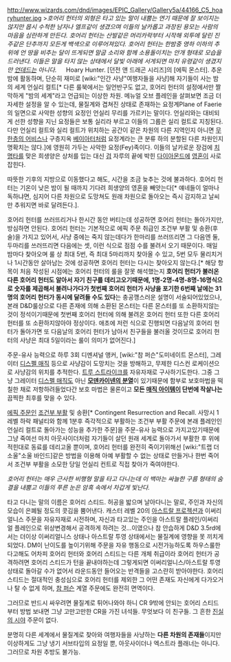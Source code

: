 http://www.wizards.com/dnd/images/EPIC_Gallery/Gallery5a/44166_C5_hoaryhunter.jpg
>''호어리 헌터의 외형은 타고 있는 말이 내뿜는 연기 때문에 잘 보이지는 않지만 몹시 수척한 남자나 엘프같이 생겼으며 이들의 날카롭고 과장된 용모는 사람의 마음을 심란하게 만든다. 호어리 헌터는 산발같은 머리카락부터 시작해 외투에 달린 진주같은 단추까지 모든게 백색으로 이루어져있다. 호어리 헌터는 한밤중 영하 이하의 추위에 언 땅을 비추는 달이 뜨게되면 말굽 소리와 함께 소용돌이치는 안개 형태로 모습을 드러낸다. 이들은 말을 타지 않는 상태에서 달빛 아래에 서게되면 마치 유령같이 생겼지만 [[언데드]]는 아니다.''
　
Hoary Hunter. [던전 앤 드래곤 시리즈]의 [에픽 몬스터]. 추운 밤에 활동하며, 단순히 재미로 [wiki:"인간 사냥"여행자들을 사냥]해 자기들이 사는 밤의 세계 언실리 컬트[* 다른 룰북에서는 일언반구도 없고, 호어리 헌터의 설정에서만 짤막하게 "밤의 세계"라고 언급되는 이상한 차원. 메뉴얼 오브 플레인을 살펴보면 조금 더 자세한 설정을 알 수 있는데, 물질계와 겹쳐진 상태로 존재하는 요정계Plane of Faerie의 일면으로 사악한 성향의 요정인 언실리 무리를 가르키는 말이다. 언실리와는 대비되게 선한 성향을 지닌 요정들은 보통 실리라 부르고 이들의 그룹은 실리 컬트로 지칭된다. 다만 언실리 컬트와 실리 컬트가 위치하는 공간이 같은 차원의 다른 지역인지 아니면 [[무한층의 어비스]]나 구층지옥 [[베이아터]]처럼 요정계라는 큰 분류 하의 분할된 다른 차원인지 명확치는 않다.]에 영원히 가두는 사악한 요정(Fey)족이다. 이들의 날카로운 장검에 [[치명타]]를 맞은 희생양은 상처를 입는 대신 [[검]] 자루의 끝에 박힌 [[다이아몬드]]에 [[영혼]]이 사로잡힌다.

따뜻한 기후의 지방으로 이동했다고 해도, 시간을 조금 늦추는 것에 불과하다. 호어리 헌터는 기온이 낮은 밤이 될 때까지 기다려 희생양의 영혼을 빼앗는다[* 얘네들이 얼마나 독하냐면, 심지어 다른 차원으로 도망쳐도 원래 차원으로 돌아오는 즉시 감지하고 날씨만 추워지면 바로 달려든다.].

호어리 헌터를 쓰러뜨리거나 한시간 동안 버티는데 성공하면 호어리 헌터는 돌아가지만, 방심하면 안된다. 호어리 헌터는 기본적으로 에픽 주문 취급인 조건부 부활 및 송환(후술)을 가지고 있어서, 사냥 중에는 죽지 않는데다가 한마리를 쓰러뜨리면 그 다음엔 둘, 두마리를 쓰러뜨리면 다음에는 셋, 이런 식으로 점점 수를 불려서 오기 때문이다. 매일 밤마다 찾아오며 룰 상 최대 5번, 즉 최대 5마리까지 찾아올 수 있고, 5번 모두 물리치거나 1시간동안 살아남는 것에 성공하면 호어리 헌터는 다시는 찾아오지 않는다.[* 해당 항목이 처음 작성된 시점에는 호어리 헌터의 룰을 잘못 해석했는지 '''호어리 헌터가 불러온 다른 호어리 헌터도 알아서 자기 친구를 데리고오기때문에, 1명-2명-4명-8명-16명식으로 숫자를 제곱해서 불려나가다가 첫번째 호어리 헌터가 사냥을 포기한 6번째 날에는 31명의 호어리 헌터가 동시에 달려들 수도 있다'''는 충공깽스러운 설명이 서술되어있었으나, 본래 D&D룰상으로 다른 존재에 의해 소환된 몬스터는 다른 몬스터를 또 소환하지않는 것이 정석이기때문에 첫번째 호어리 헌터에 의해 불려온 호어리 헌터 또한 다른 호어리 헌터를 또 소환하지않아야 정상이다. 애초에 저런 식으로 진행되면 다음날의 호어리 헌터가 돌아가면 또 다음날의 호어리 헌터가 남아서 친구들을 불러올 것이므로 호어리 헌터의 사냥은 최대 5일이라는 룰이 의미가 없어진다.]

주문-유사 능력으로 하루 3회 디멘셔널 앵커, [wiki:"참 퍼슨"도미네이트 몬스터], 그레이터 [[디스펠 매직]] 등으로 사냥감이 도망치는 것을 방해하고, 무제한 디스컨 로케이션으로 사냥감의 위치를 추적한다. [[트루 스트라이크]]를 자유자재로 구사하기도한다. 그중 그냥 그레이터 [[디스펠 매직]]도 아닌 '''[[모덴카이넨의 분열]]'''이 있기때문에 함부로 보호마법을 떡칠한 채로 저항하려들었다간 보호 마법은 물론이고 '''모든 [[매직 아이템]]이 단번에 작살나는''' 끔찍한 최후를 맞을 수 있다.

[[에픽 주문]]인 [[조건부 부활]] 및 송환[* Contingent Resurrection and Recall. 사망시 1레벨 하락 패널티와 함께 1분후 즉각적으로 부활하는 조건부 부활 주문에 본래 플레인인 언실리 컬트로 돌아가는 성능을 추가한 주문]을 주문-유사 능력으로 가지고있기때문에 그냥 죽여선 마치 아웃사이더처럼 자기들이 살던 원래 세계로 돌아가서 부활한 후 위에 적힌대로 동료를 데리고올 뿐이며, 호어리 헌터를 완전히 죽이기위해선 [wiki:"트랩 더 소울"소울 바인드]같은 방법을 이용해 아예 부활할 수 없는 상태로 만들거나 한번 죽어서 조건부 부활을 소모한 당일 언실리 컨트로 직접 찾아가 죽여야한다.

''호어리 헌터는 매우 근사한 비행형 말을 타고 다니는데 이 백마는 싸늘한 구름 형태의 숨결을 내뿜고 이들의 푸른 눈은 암흑 속에서 차갑게 빛난다.''

타고 다니는 말의 이름은 호어리 스티드. 허공을 밟으며 날아다니는 말로, 주인과 자신의 모습이 은폐될 정도의 콧김을 뿜어낸다. 캐스터 레벨 20의 [[아스트랄 프로젝션]]과 이써리얼니스 주문을 자유자재로 시전하며, 자신과 타고있는 주인을 아스트랄 플레인/이써리얼 플레인으로 위상변경해서 공격하게 하려는 것...이였으나 참 안습하게 D&D 3.5rd에서는 더이상 이써리얼니스 상태나 아스트랄 투영 상태에서는 물질계에 영향을 못 끼치게 되었다. DM이 난이도를 높이기위해 주문을 자유 행동으로 시전가능하도록 하우스룰한다고해도 어차피 호어리 헌터와 호어리 스티드는 다른 개체 취급이라 호어리 헌터가 공격하려면 호어리 스티드가 턴을 끝내야하는데 그렇게되면 이써리얼니스/아스트랄 투영 상태로 돌아갈 수가 없어서 라운드동안 들어오는 반격들을 고스란히 받아야한다. 호어리 스티드는 절대적인 충성심으로 호어리 헌터를 제외한 그 어떤 존재도 자신에게 다가오거나 탈 수 없게 하며, [[참 퍼슨]] 계열 주문에도 완전히 면역이다.

그러므로 반드시 싸우려면 물질계로 튀어나와야 하니 CR 9밖에 안되는 호어리 스티드부터 방법 보내면 그냥 고만고만한 CR을 가진 녀석들. 무엇보다 이 친구들. 그 흔한 [[진실의 시야]] 주문이 없다.

분명히 다른 세계에서 물질계로 찾아와 여행자들을 사냥하는 '''다른 차원의 존재들'''이지만 이상하게도 그냥 냉기 서브타입의 요정일 뿐, 아웃사이더나 엑스트라 플래너는 아니다. 그러므로 차원 추방도 불가능.
